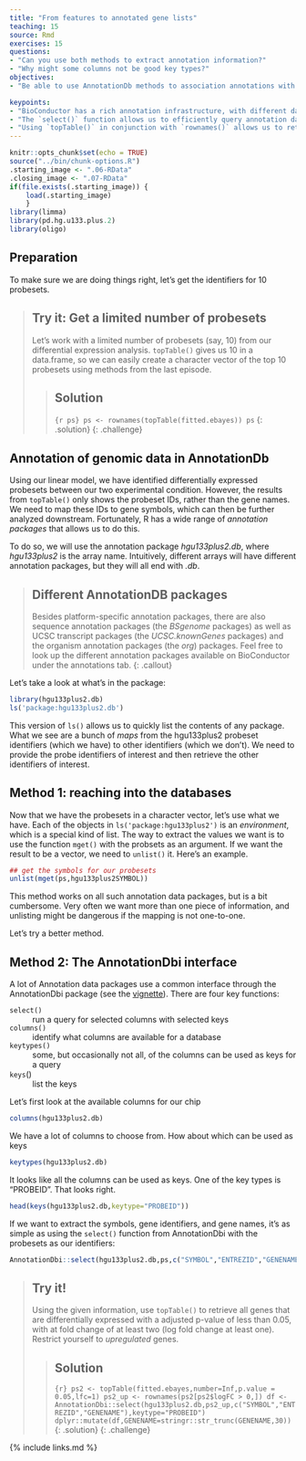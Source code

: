 ```yaml
---
title: "From features to annotated gene lists"
teaching: 15
source: Rmd
exercises: 15
questions: 
- "Can you use both methods to extract annotation information?"
- "Why might some columns not be good key types?"
objectives:
- "Be able to use AnnotationDb methods to association annotations with platform data." 

keypoints: 
- "BioConductor has a rich annotation infrastructure, with different data type being stored in different annotation packages."
- "The `select()` function allows us to efficiently query annotation databases."
- "Using `topTable()` in conjunction with `rownames()` allows us to retrieve all the probes which are differentially expressed between our experimental conditions." 
---
```


```r
knitr::opts_chunk$set(echo = TRUE)
source("../bin/chunk-options.R")
.starting_image <- ".06-RData"
.closing_image <- ".07-RData"
if(file.exists(.starting_image)) {
    load(.starting_image)
    }
library(limma)
library(pd.hg.u133.plus.2)
library(oligo)
```

## Preparation

To make sure we are doing things right, let's get the identifiers for 10 probesets.

> ## Try it: Get a limited number of probesets
>
> Let's work with a limited number of probesets (say, 10) from our differential expression analysis.
> `topTable()` gives us 10 in a data.frame, so we can easily create a character vector of the top 10
> probesets using methods from the last episode.
>
> > ## Solution
> >
> > ```{r ps}
> > ps <- rownames(topTable(fitted.ebayes))
> > ps
> > ```
> {: .solution}
{: .challenge} 

## Annotation of genomic data in AnnotationDb

Using our linear model, we have identified differentially expressed probesets between
our two experimental condition. However, the results from `topTable()` only shows the
probeset IDs, rather than the gene names. We need to map these
IDs to gene symbols, which can then be further analyzed downstream. Fortunately, R has a
wide range of *annotation packages* that allows us to do this.

To do so, we will use the annotation package *hgu133plus2.db*, where *hgu133plus2* is the
array name. Intuitively, different arrays will have different annotation packages, but
they will all end with *.db*.

> ## Different AnnotationDB packages
>
> Besides platform-specific annotation packages, there are
> also sequence annotation packages (the *BSgenome* packages) as well as UCSC transcript
> packages (the *UCSC.knownGenes* packages) and the organism annotation packages (the *org*)
> packages. Feel free to look up the different annotation packages available on BioConductor
> under the annotations tab.
{: .callout}

Let's take a look at what's in the package:

```r
library(hgu133plus2.db)
ls('package:hgu133plus2.db')
```

This version of `ls()` allows us to quickly list the contents of any package. What we see are a
bunch of *maps* from the hgu133plus2 probeset identifiers (which we have) to other identifiers
(which we don't). We need to provide the probe identifiers of interest and then retrieve the other
identifiers of interest.

## Method 1: reaching into the databases

Now that we have the probesets in a character vector, let's use what we have. Each of the objects in `ls('package:hgu133plus2')` is an *environment*, which is a special kind of list. The way to extract the values we want is to use the function `mget()` with the probsets as an argument. If we want the result to be a vector, we need to `unlist()` it.  Here's an example.

```r
## get the symbols for our probesets
unlist(mget(ps,hgu133plus2SYMBOL))
```

This method works on all such annotation data packages, but is a bit cumbersome. Very often we want more than one piece of information, and unlisting might be dangerous if the mapping is not one-to-one.

Let's try a better method.

## Method 2: The AnnotationDbi interface

A lot of Annotation data packages use a common interface through the AnnotationDbi package (see the [vignette][AnnotationDbi]).  There are four key functions:

`select()`
: run a query for selected columns with selected keys

`columns()` 
: identify what columns are available for a database

`keytypes()`
: some, but occasionally not all, of the columns can be used as keys for a query

`keys`()
: list the keys


Let's first look at the available columns for our chip

```r
columns(hgu133plus2.db)
```
We have a lot of columns to choose from. How about which can be used as keys

```r
keytypes(hgu133plus2.db)
```
It looks like all the columns can be used as keys. One of the key types is "PROBEID".  That looks right.

```r
head(keys(hgu133plus2.db,keytype="PROBEID"))
```
If we want to extract the symbols, gene identifiers, and gene names, it's as simple as using the
`select()` function from AnnotationDbi with the probesets as our identifiers:

```r
AnnotationDbi::select(hgu133plus2.db,ps,c("SYMBOL","ENTREZID","GENENAME"),keytype="PROBEID")
```
>## Try it!
> 
> Using the given information, use `topTable()` to retrieve all genes that are
> differentially expressed with a adjusted p-value of less than 0.05, with at fold change of at least two (log fold change at least one). 
> Restrict yourself to *upregulated* genes.
> 
> > ## Solution
> >
> > ```{r}
> > ps2 <- topTable(fitted.ebayes,number=Inf,p.value = 0.05,lfc=1)
> > ps2_up <- rownames(ps2[ps2$logFC > 0,])
> > df <- AnnotationDbi::select(hgu133plus2.db,ps2_up,c("SYMBOL","ENTREZID","GENENAME"),keytype="PROBEID")
> > dplyr::mutate(df,GENENAME=stringr::str_trunc(GENENAME,30))
> > ```
> {: .solution}
{: .challenge}

{% include links.md %}

[AnnotationDbi]: https://bioconductor.org/packages/release/bioc/vignettes/AnnotationDbi/inst/doc/IntroToAnnotationPackages.pdf
